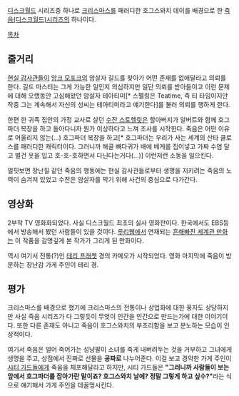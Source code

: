 [[디스크월드]] 시리즈중 하나로 [[크리스마스]]를 패러디한 호그스와치 데이를 배경으로 한 [[죽음(디스크월드)]]시리즈의 하나이다.

[[목차]]

== 줄거리 ==
[[현실 감사관]]들이 [[앙크 모포크]]의 암살자 길드를 찾아가 어떤 존재를 없애달라고 의뢰를 한다.  길드 마스터는 그게 가능한 일인지 의심하지만 일단 의뢰를 받아들이고 이런 문제에 대해 오랬동안 고심해왔던 암살자 테아티미[* 스펠링은 Teatime, 즉 티 타임이지만 작중 그는 계속해서 자신의 성씨는 테아티미라고 얘기한다]를 불러 의뢰를 행하게 한다.

한편 한 귀족 집안의 가정 교사로 살던 [[수잔 스토헬릿]]은 할아버지가 알버트와 함께 호그파더 복장을 하고 돌아다니자 뭔가 이상하다고 느껴 조사를 시작한다.  죽음은 어떤 이유로 어울리지 않는(...) 호그파더 복장을 하고[* 호그파더는 우리가 사는 세계의 산타 클로스를 패러디한 캐릭터이다.  그러니까 해골 뼈다귀가 배에 베게를 집어넣고 가짜 수염 달고 벌건 옷을 입고 호-호-호하면서 다닌다는거다(...)] 이런저런 소동을 일으킨다.

얼핏보면 장난질 같던 죽음의 행동에는 현실 감사관들로부터 생명을 지키려는 죽음의 노력이 숨겨져 있었고 수잔은 암살자를 막기 위해 사건의 중심으로 다가간다.

== 영상화 ==
2부작 TV 영화화되었다.  사실 디스크월드 최초의 실사 영화판이다.  한국에서도 EBS등에서 방송해서 봤던 사람들이 있을 것이다.  [[루리웹]]에서 연재되는 [[흔해빠진 세계관 만화]]는 이 작품을 감명깊게 본 작가가 그리게 된 만화이다.

역시 여기서 전통(?)인 [[테리 프래쳇]] 경의 카메오가 시작되었다.  영화 마지막에 죽음이 방문하는 장난감 가게 주인이 테리 경.

== 평가 ==
크리스마스를 배경으로 했기에 크리스마스의 전통이나 상업화에 대한 풍자도 상당하지만 사실 죽음 시리즈가 다 그렇듯이 무엇이 인간을 인간으로 만드는가에 대한 이야기이다. 또한 다른 존재도 아니고 죽음이 호그스와치의 부조리함을 보고 분노하는 모습이 인상적이다. 

여기서 죽음은 얼어 죽어가는 성냥팔이 소녀를 죽게 내버려두는 것을 거부하고 그녀에게 생명을 주고, 상점에서 진짜로 선물을 '''공짜로''' 나누어준다. 
이걸 보고 경악한 가게 주인이 [[시티 가드]]들에게 죽음을 체포해달라고 하지만, 시티 가드들은 '''"그러니까 사람들이 보는 앞에서 호그파더를 잡아가란 말이죠?  호그스와치 날에?  정말 그렇게 하고 싶수?"'''라는 식으로 얘기해서 가게 주인을 데꿀멍시킨다.
